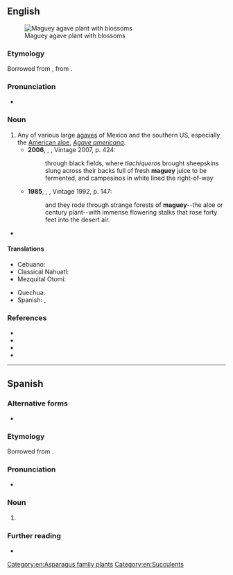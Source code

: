 {{also|magüey}}
==English==
[[File:Maguey agave plant with blossoms.JPG|thumb|Maguey agave plant with blossoms]]

===Etymology===
Borrowed from {{bor|en|es|maguey}}, from {{etyl|tnq|en}} {{m|tnq|*mawei}}.

===Pronunciation===
* {{IPA|en|/məˈɡeɪ/}}

===Noun===
{{en-noun}}

# Any of various large [[agave]]s of Mexico and the southern US, especially the [[American aloe]], ''[[Agave americana]]''.
#* '''2006''', {{w|Thomas Pynchon}}, ''{{w|Against the Day}}'', Vintage 2007, p. 424:
#*: through black fields, where ''tlachiqueros'' brought sheepskins slung across their backs full of fresh '''maguey''' juice to be fermented, and campesinos in white lined the right-of-way
#* '''1985''', {{w|Cormac McCarthy}}, ''{{w|Blood Meridian}}'', Vintage 1992, p. 147:
#*: and they rode through strange forests of '''maguey'''--the aloe or century plant--with immense flowering stalks that rose forty feet into the desert air.
#: {{syn|en|agave|pita|century plant}}
* {{seeCites|en}}

====Translations====
{{trans-top|North American agave}}
* Cebuano: {{t|ceb|magay}}
* Classical Nahuatl: {{t|nci|metl}}
* Mezquital Otomi: {{t|ote|uada}}
{{trans-mid}}
* Quechua: {{t|qu|qara}}
* Spanish: {{t+|es|maguey|m}}, {{t+|es|pita|f}}
{{trans-bottom}}

===References===
* {{pedia}}
* {{specieslite|i=1|Agave americana}}
* {{comcatlite|i=1|Agave americana}}
* {{R:USDA Plants|AGAM|Agave americana}}
[[Category:en:Asparagus family plants]]
[[Category:en:Succulents]]

----

==Spanish==

===Alternative forms===
* {{l|es|magüey}}

===Etymology===
Borrowed from {{bor|es|tnq|*mawei}}.

===Pronunciation===
* {{es-IPA}}

===Noun===
{{es-noun|m|magueyes}}

# {{lb|es|Latin America}} {{l|en|maguey}}
#: {{syn|es|pita}}

===Further reading===
* {{R:DRAE}}